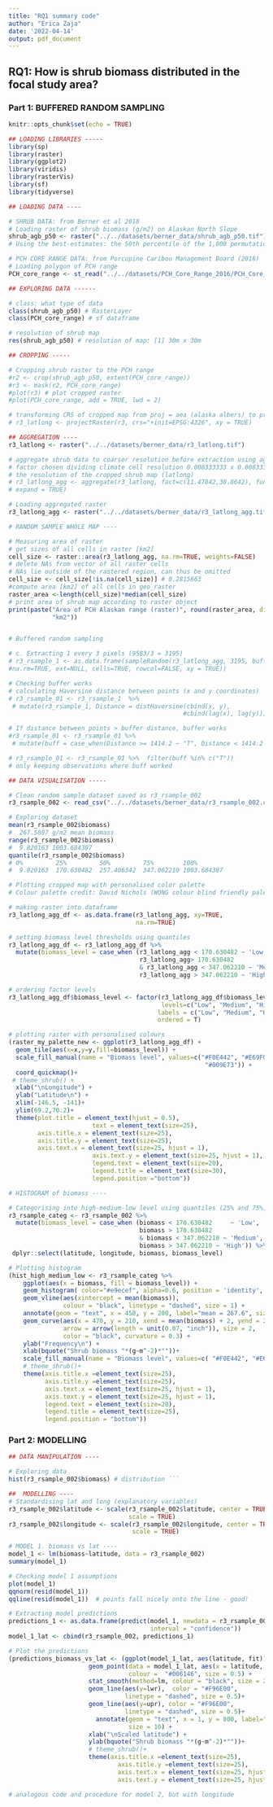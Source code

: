 ```yaml
---
title: "RQ1 summary code"
author: "Erica Zaja"
date: '2022-04-14'
output: pdf_document
---
```


## RQ1: How is shrub biomass distributed in the focal study area?

### Part 1: BUFFERED RANDOM SAMPLING 


```r
knitr::opts_chunk$set(echo = TRUE)
```

```r
## LOADING LIBRARIES -----
library(sp)
library(raster)
library(ggplot2)
library(viridis)
library(rasterVis)
library(sf)
library(tidyverse)
```


```r
## LOADING DATA ----

# SHRUB DATA: from Berner et al 2018
# Loading raster of shrub biomass (g/m2) on Alaskan North Slope  
shrub_agb_p50 <- raster("../../datasets/berner_data/shrub_agb_p50.tif") 
# Using the best-estimates: the 50th percentile of the 1,000 permutations

# PCH CORE RANGE DATA: from Porcupine Caribou Management Board (2016)
# Loading polygon of PCH range 
PCH_core_range <- st_read("../../datasets/PCH_Core_Range_2016/PCH_Core_Range_2016.shp") 

```

```r
## EXPLORING DATA ------

# class: what type of data 
class(shrub_agb_p50) # RasterLayer
class(PCH_core_range) # sf dataframe

# resolution of shrub map 
res(shrub_agb_p50) # resolution of map: [1] 30m x 30m

```

```r
## CROPPING -----

# Cropping shrub raster to the PCH range 
#r2 <- crop(shrub_agb_p50, extent(PCH_core_range))
#r3 <- mask(r2, PCH_core_range)
#plot(r3) # plot cropped raster
#plot(PCH_core_range, add = TRUE, lwd = 2)

# transforming CRS of cropped map from proj = aea (alaska albers) to proj = latlong 
# r3_latlong <- projectRaster(r3, crs="+init=EPSG:4326", xy = TRUE)

```

```r
## AGGREGATION ----
r3_latlong <- raster("../../datasets/berner_data/r3_latlong.tif")

# aggregate shrub data to coarser resolution before extraction using aggregate()
# factor chosen dividing climate cell resolution 0.008333333 x 0.008333333 by 
# the resolution of the cropped shrub map (latlong)
# r3_latlong_agg <- aggregate(r3_latlong, fact=c(11.47842,30.8642), fun = mean, 
# expand = TRUE) 

# Loading aggregated raster
r3_latlong_agg <- raster("../../datasets/berner_data/r3_latlong_agg.tif")

```

```r
# RANDOM SAMPLE WHOLE MAP ----

# Measuring area of raster
# get sizes of all cells in raster [km2]
cell_size <- raster::area(r3_latlong_agg, na.rm=TRUE, weights=FALSE)
# delete NAs from vector of all raster cells
# NAs lie outside of the rastered region, can thus be omitted
cell_size <- cell_size[!is.na(cell_size)] # 0.2815663
#compute area [km2] of all cells in geo_raster
raster_area <-length(cell_size)*median(cell_size)
# print area of shrub map according to raster object
print(paste("Area of PCH Alaskan range (raster)", round(raster_area, digits = 1),
            "km2"))


# Buffered random sampling 

# c. Extracting 1 every 3 pixels (9583/3 = 3195)
# r3_rsample_1 <- as.data.frame(sampleRandom(r3_latlong_agg, 3195, buffer = 1414.2, 
#na.rm=TRUE, ext=NULL, cells=TRUE, rowcol=FALSE, xy = TRUE)) 

# Checking buffer works
# calculating Haversine distance between points (x and y coordinates)
# r3_rsample_01 <- r3_rsample_1  %>% 
 # mutate(r3_rsample_1, Distance = distHaversine(cbind(x, y),
                                                #cbind(lag(x), lag(y))))

# If distance between points > buffer distance, buffer works
#r3_rsample_01 <- r3_rsample_01 %>% 
 # mutate(buff = case_when(Distance >= 1414.2 ~ "T", Distance < 1414.2 ~ "F"))

# r3_rsample_01 <- r3_rsample_01 %>%  filter(buff %in% c("T")) 
# only keeping observations where buff worked


```



```r
## DATA VISUALISATION -----

# Clean random sample dataset saved as r3_rsample_002
r3_rsample_002 <- read_csv("../../datasets/berner_data/r3_rsample_002.csv")

# Exploring dataset
mean(r3_rsample_002$biomass) 
#  267.5807 g/m2 mean biomass
range(r3_rsample_002$biomass)
#  9.820163 1003.684387
quantile(r3_rsample_002$biomass)
# 0%         25%         50%         75%        100% 
#  9.820163  170.630482  257.406342  347.062210 1003.684387 

# Plotting cropped map with personalised color palette
# Colour palette credit: David Nichols (WONG colour blind friendly palette)

# making raster into dataframe
r3_latlong_agg_df <- as.data.frame(r3_latlong_agg, xy=TRUE, 
                                   na.rm=TRUE)

# setting biomass level thresholds using quantiles 
r3_latlong_agg_df <- r3_latlong_agg_df %>%
  mutate(biomass_level = case_when (r3_latlong_agg < 170.630482 ~ 'Low', 
                                    r3_latlong_agg> 170.630482    
                                    & r3_latlong_agg < 347.062210 ~ 'Medium', 
                                    r3_latlong_agg > 347.062210 ~ 'High'))

# ordering factor levels
r3_latlong_agg_df$biomass_level <- factor(r3_latlong_agg_df$biomass_level,
                                          levels=c("Low", "Medium", "High"),
                                         labels = c("Low", "Medium", "High"),
                                         ordered = T)

# plotting raster with personalised colours
(raster_my_palette_new <- ggplot(r3_latlong_agg_df) + 
  geom_tile(aes(x=x,y=y,fill=biomass_level)) + 
  scale_fill_manual(name = "Biomass level", values=c("#F0E442", "#E69F00", 
                                                      "#009E73")) +
  coord_quickmap()+
 # theme_shrub() +  
  xlab("\nLongitude") +
  ylab("Latitude\n") +
  xlim(-146.5, -141)+
  ylim(69.2,70.2)+ 
  theme(plot.title = element_text(hjust = 0.5),      
                       text = element_text(size=25),	
        axis.title.x = element_text(size=25),
        axis.title.y = element_text(size=25),
        axis.text.x = element_text(size=25, hjust = 1),
                       axis.text.y = element_text(size=25, hjust = 1),
                       legend.text = element_text(size=20),
                       legend.title = element_text(size=30), 
                       legend.position ="bottom"))

# HISTOGRAM of biomass ----

# Categorising into high-medium-low level using quantiles (25% and 75%)
r3_rsample_categ <- r3_rsample_002 %>%
  mutate(biomass_level = case_when (biomass < 170.630482     ~ 'Low', 
                                    biomass > 170.630482    
                                    & biomass < 347.062210 ~ 'Medium', 
                                    biomass > 347.062210 ~ 'High')) %>% 
 dplyr::select(latitude, longitude, biomass, biomass_level)

# Plotting histogram
(hist_high_medium_low <- r3_rsample_categ %>%
    ggplot(aes(x = biomass, fill = biomass_level)) +
    geom_histogram( color="#e9ecef", alpha=0.6, position = 'identity', bins = 60) +
    geom_vline(aes(xintercept = mean(biomass)),            
               colour = "black", linetype = "dashed", size = 1) +
    annotate(geom = "text", x = 450, y = 200, label="mean = 267.6", size = 14) +
    geom_curve(aes(x = 470, y = 210, xend = mean(biomass) + 2, yend = 210),
               arrow = arrow(length = unit(0.07, "inch")), size = 2,
               color = "black", curvature = 0.3) +
    ylab("Frequency\n") +
    xlab(bquote("Shrub biomass "*(g~m^-2)*""))+ 
    scale_fill_manual(name = "Biomass level", values=c( "#F0E442", "#E69F00", "#009E73")) +
    # theme_shrub()+
    theme(axis.title.x =element_text(size=25),
          axis.title.y =element_text(size=25),
          axis.text.x = element_text(size=25, hjust = 1),
          axis.text.y = element_text(size=25, hjust = 1),
          legend.text = element_text(size=20),
          legend.title = element_text(size=25),
          legend.position = "bottom"))
```


### Part 2: MODELLING
```r
## DATA MANIPULATION ----

# Exploring data
hist(r3_rsample_002$biomass) # distribution ```

```


```r
##  MODELLING ----
# Standardising lat and long (explanatory variables)
r3_rsample_002$latitude <- scale(r3_rsample_002$latitude, center = TRUE, 
                                 scale = TRUE)
r3_rsample_002$longitude <- scale(r3_rsample_002$longitude, center = TRUE, 
                                  scale = TRUE)

# MODEL 1. biomass vs lat ----
model_1 <- lm(biomass~latitude, data = r3_rsample_002)
summary(model_1)

# Checking model 1 assumptions 
plot(model_1)
qqnorm(resid(model_1))
qqline(resid(model_1))  # points fall nicely onto the line - good!


```


```r
# Extracting model predictions 
predictions_1 <- as.data.frame(predict(model_1, newdata = r3_rsample_002, 
                                       interval = "confidence")) 
model_1_lat <- cbind(r3_rsample_002, predictions_1)

# Plot the predictions 
(predictions_biomass_vs_lat <- (ggplot(model_1_lat, aes(latitude, fit)) + 
                      geom_point(data = model_1_lat, aes(x = latitude, y = biomass), 
                                 colour =  "#006146", size = 0.5) +
                      stat_smooth(method=lm, colour = "black", size = 2)+
                      geom_line(aes(y=lwr),  color = "#F96E00", 
                                linetype = "dashed", size = 0.5)+
                      geom_line(aes(y=upr), color = "#F96E00", 
                                linetype = "dashed", size = 0.5)+
                        annotate(geom = "text", x = 1, y = 800, label="slope = -49.079*** ",
                                 size = 10) +
                      xlab("\nScaled latitude") +
                      ylab(bquote("Shrub biomass "*(g~m^-2)*""))+ 
                      # theme_shrub()+
                      theme(axis.title.x =element_text(size=25),
                              axis.title.y =element_text(size=25),
                              axis.text.x = element_text(size=25, hjust = 1),
                              axis.text.y = element_text(size=25, hjust = 1) )) )

# analogous code and procedure for model 2, but with longitude
```


